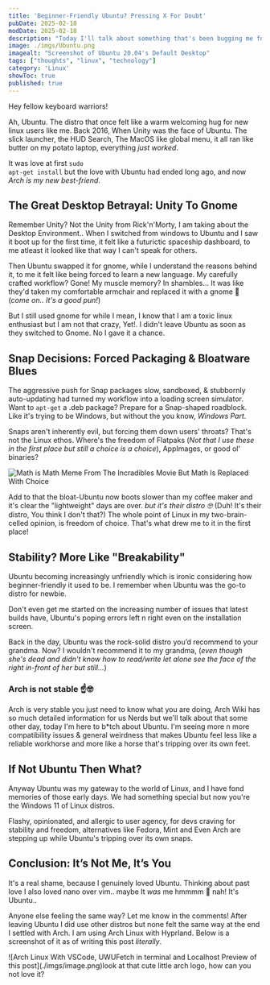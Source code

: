 ```yaml
---
title: 'Beginner-Friendly Ubuntu? Pressing X For Doubt'
pubDate: 2025-02-18
modDate: 2025-02-18
description: "Today I'll talk about something that's been bugging me for a while: Why I left ubuntu and switched to Arch. It's bit like that first love that slowly curdles into something... opposite of romantic."
image: ./imgs/Ubuntu.png
imagealt: "Screenshot of Ubuntu 20.04's Default Desktop"
tags: ["thoughts", "linux", "technology"]
category: 'Linux'
showToc: true
published: true
---
```

Hey fellow keyboard warriors! 

Ah, Ubuntu. The distro that once felt like a warm welcoming hug for new linux users like me. Back 2016, When Unity was the face of Ubuntu. The slick launcher, the HUD Search, The MacOS like global menu, it all ran like butter on my potato laptop, everything *just worked*.

It was love at first <code class="bg-gray-800 text-white py-1 px-2 rounded-md text-xs">sudo apt-get install</code>
but the love with Ubuntu had ended long ago, and now *Arch is my new best-friend*.


## **The Great Desktop Betrayal: Unity To Gnome**

Remember Unity? Not the Unity from Rick'n'Morty, I am taking about the Desktop Environment.. When I switched from windows to Ubuntu and I saw it boot up for the first time, it felt like a futurictic spaceship dashboard, to me atleast it looked like that way I can't speak for others.

Then Ubuntu swapped it for gnome, while I understand the reasons behind it, to me it felt like being forced to learn a new language.
My carefully crafted workflow? Gone! My muscle memory? In shambles...  It was like they'd taken my comfortable armchair and replaced it with a gnome 👀 (<span class="text-gray-500 text-sm">*come on.. It's a good pun!*</span>)

But I still used gnome for while I mean, I know that I am a toxic linux enthusiast but I am not that crazy, <span class="text-gray-200">Yet!</span>. I didn't leave Ubuntu as soon as they switched to Gnome. No I gave it a chance.

## **Snap Decisions: Forced Packaging & Bloatware Blues**

The aggressive push for Snap packages slow, sandboxed, & stubbornly auto-updating had turned my workflow into a loading screen simulator.
Want to <code class="text-xs text-white bg-gray-800 py-1 px-2 rounded-md">apt-get</code> a .deb package? Prepare for a Snap-shaped roadblock.
Like it's trying to be Windows, but without the you know, *Windows Part*. 


Snaps aren't inherently evil, but forcing them down users' throats?
That's not the Linux ethos. Where's the freedom of Flatpaks (*<span class="text-sm text-gray-500">Not that I use these in the first place but still a choice is a choice</span>*), AppImages, or good ol' binaries? 

![Math is Math Meme From The Incradibles Movie But Math Is Replaced With Choice](./imgs/choice.png)

Add to that the bloat-Ubuntu now boots slower than my coffee maker and it's clear the "lightweight" days are over.
*but it's their distro 🤓* (<span class="text-gray-500 text-sm">Duh! It's their distro, You think I don't that?</span>) The whole point of Linux in my two-brain-celled opinion, is freedom of choice. That's what drew me to it in the first place!

## **Stability? More Like "Breakability"**
Ubuntu becoming increasingly unfriendly which is ironic considering how beginner-friendly it used to be. I remember when Ubuntu was the go-to distro for newbie.

Don't even get me started on the increasing number of issues that latest builds have, Ubuntu's poping errors left n right even on the installation screen.

Back in the day, Ubuntu was the rock-solid distro you’d recommend to your grandma. Now? I wouldn't recommend it to my grandma, 
(<span class="text-gray-500 text-sm">*even though she's dead and didn't know how to read/write let alone see the face of the right in-front of her but still...*</span>)

### **Arch is not stable** ☝️🤓

Arch is very stable you just need to know what you are doing, Arch Wiki has so much detailed information for us Nerds but we'll talk about that some other day, today I'm here to b*tch about Ubuntu.
I'm seeing more n more compatibility issues & general weirdness that makes Ubuntu feel less like a reliable workhorse and more like a horse that's tripping over its own feet.

## **If Not Ubuntu Then What?**
Anyway Ubuntu was my gateway to the world of Linux, and I have fond memories of those early days.
We had something special but now you're the Windows 11 of Linux distros.

Flashy, opinionated, and allergic to user agency, for devs craving for stability and freedom, alternatives like Fedora, Mint and Even Arch are stepping up while Ubuntu's tripping over its own snaps.


## **Conclusion: It’s Not Me, It’s You**
It's a real shame, because I genuinely loved Ubuntu. Thinking about past love I also loved nano over vim.. maybe It *was* me hmmmm 🤔 nah! It's Ubuntu..

Anyone else feeling the same way? Let me know in the comments! After leaving Ubuntu I did use other distros but none felt the same way at the end I settled with Arch. I am using Arch Linux with Hyprland. Below is a screenshot of it as of writing this post *literally*.
<div data-aos="fade" data-aos-duration="2000" class="flex flex-col justify-center items-center w-full text-sm">![Arch Linux With VSCode, UWUFetch in terminal and Localhost Preview of this post](./imgs/image.png)<span class="text-gray-400 text-sm italic -mt-6 text-center">look at that cute little arch logo, how can you not love it?</span></div>